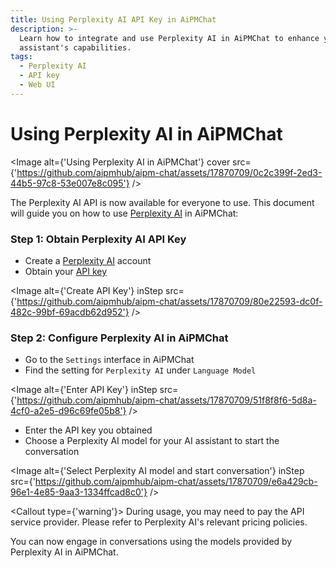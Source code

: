 ```yaml
---
title: Using Perplexity AI API Key in AiPMChat
description: >-
  Learn how to integrate and use Perplexity AI in AiPMChat to enhance your AI
  assistant's capabilities.
tags:
  - Perplexity AI
  - API key
  - Web UI
---
```


# Using Perplexity AI in AiPMChat

<Image
  alt={'Using Perplexity AI in AiPMChat'}
  cover
  src={'https://github.com/aipmhub/aipm-chat/assets/17870709/0c2c399f-2ed3-44b5-97c8-53e007e8c095'}
/>

The Perplexity AI API is now available for everyone to use. This document will guide you on how to use [Perplexity AI](https://www.perplexity.ai/) in AiPMChat:

<Steps>

### Step 1: Obtain Perplexity AI API Key

- Create a [Perplexity AI](https://www.perplexity.ai/) account
- Obtain your [API key](https://www.perplexity.ai/settings/api)

<Image
  alt={'Create API Key'}
  inStep
  src={'https://github.com/aipmhub/aipm-chat/assets/17870709/80e22593-dc0f-482c-99bf-69acdb62d952'}
/>

### Step 2: Configure Perplexity AI in AiPMChat

- Go to the `Settings` interface in AiPMChat
- Find the setting for `Perplexity AI` under `Language Model`

<Image
  alt={'Enter API Key'}
  inStep
  src={'https://github.com/aipmhub/aipm-chat/assets/17870709/51f8f8f6-5d8a-4cf0-a2e5-d96c69fe05b8'}
/>

- Enter the API key you obtained
- Choose a Perplexity AI model for your AI assistant to start the conversation

<Image
  alt={'Select Perplexity AI model and start conversation'}
  inStep
  src={'https://github.com/aipmhub/aipm-chat/assets/17870709/e6a429cb-96e1-4e85-9aa3-1334ffcad8c0'}
/>

<Callout type={'warning'}>
  During usage, you may need to pay the API service provider. Please refer to Perplexity AI's
  relevant pricing policies.
</Callout>

</Steps>

You can now engage in conversations using the models provided by Perplexity AI in AiPMChat.
